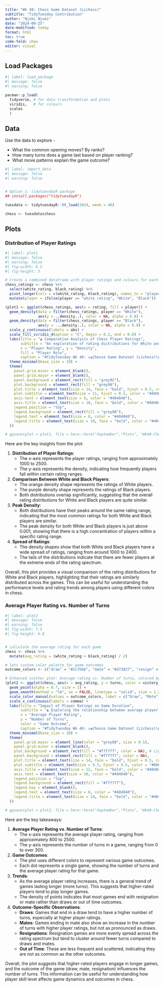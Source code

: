 ```yaml
---
title: "Wk 40: Chess Game Dataset (Lichess)"
subtitle: "TidyTuesday Contribution"
author: "Njoki Njuki"
date: "2024-09-25"
date-modified: today
format: html
toc: true
code-fold: show
editor: visual
---
```


## Load Packages

```r
#| label: load_package
#| message: false
#| warning: false

pacman::p_load(
  tidyverse, # for data transformation and plots
  viridis,   # for colours
  scales
  )
```

## Data

Use the data to explore -

-   What the common opening moves? By ranks?
-   How many turns does a game last based on player ranking?
-   What move patterns explain the game outcome?

```r
#| label: import_data
#| message: false
#| warning: false


# Option 1: tidytuesdayR package 
## install.packages("tidytuesdayR")

tuesdata <- tidytuesdayR::tt_load(2024, week = 40)

chess <- tuesdata$chess
```

## Plots

### Distribution of Player Ratings

```r
#| label: plot1
#| message: false
#| warning: false
#| fig-width: 6.5
#| fig-height: 5 

# Create a combined dataframe with player ratings and colours for each player type
chess_ratings <- chess %>%
  select(white_rating, black_rating) %>%
  pivot_longer(cols = c(white_rating, black_rating), names_to = "player", values_to = "rating") %>%
  mutate(player = ifelse(player == "white_rating", "White", "Black"))

(plot1 <- ggplot(chess_ratings, aes(x = rating, fill = player)) +
  geom_density(data = filter(chess_ratings, player == "White"), 
               aes(y = ..density..), color = NA, alpha = 0.8) +
  geom_density(data = filter(chess_ratings, player == "Black"), 
               aes(y = -..density..), color = NA, alpha = 0.8) +
  scale_y_continuous(labels = abs) +
  scale_fill_viridis_d(option = "C", begin = 0.2, end = 0.8) +  
  labs(title = "♟ Comparative Analysis of Chess Player Ratings", 
       subtitle = "An exploration of rating distributions for White and Black players across games",
       x = "Player Rating", y = "Density",
       fill = "Player Role",
       caption = "#TidyTuesday Wk 40: ♔♚Chesse Game Dataset (Lichess)\n Data Source: bit.ly/4ejLyN9 \n@njokinjuki") + 
  theme_minimal(base_size = 10) +
  theme(
    panel.grid.minor = element_blank(),
    panel.grid.major = element_blank(),
    panel.background = element_rect(fill = "grey92"), 
    plot.background = element_rect(fill = "grey98"), 
    plot.title = element_text(size = 14, face = "bold", hjust = 0.5, color = "#404040"),
    plot.subtitle = element_text(size = 11, hjust = 0.5, color = "#404040"),
    axis.text = element_text(size = 8, color = "#404040"),
    axis.title = element_text(size = 10, face = "bold", color = "#404040"),
    legend.position = "top", 
    legend.background = element_rect(fill = "grey98"),
    legend.text = element_text(size = 8, color = "#404040"),
    legend.title = element_text(size = 10, face = "bold", color = "#404040")
  ))

# ggsave(plot = plot1, file = here::here("September","Plots", "Wk40-Chesse_Game_Dataset_1.png"), bg = "white")
```

Here are the key insights from the plot:

1.  **Distribution of Player Ratings**:
    -   The x-axis represents the player ratings, ranging from approximately 1000 to 2500.
    -   The y-axis represents the density, indicating how frequently players fall within certain rating ranges.
2.  **Comparison Between White and Black Players**:
    -   The orange density shape represents the ratings of White players.
    -   The purple density shape represents the ratings of Black players.
    -   Both distributions overlap significantly, suggesting that the overall rating distributions for White and Black players are quite similar.
3.  **Peak Density**:
    -   Both distributions have their peaks around the same rating range, indicating that the most common ratings for both White and Black players are similar.
    -   The peak density for both White and Black players is just above 0.001, showing that there is a high concentration of players within a specific rating range.
4.  **Spread of Ratings**:
    -   The density shapes show that both White and Black players have a wide spread of ratings, ranging from around 1000 to 2400.
    -   The tails of the distributions indicate that there are fewer players at the extreme ends of the rating spectrum.

Overall, this plot provides a visual comparison of the rating distributions for White and Black players, highlighting that their ratings are similarly distributed across the games. This can be useful for understanding the performance levels and rating trends among players using different colors in chess.

### Average Player Rating vs. Number of Turns

```r
#| label: plot2
#| message: false
#| warning: false
#| fig-width: 7.5
#| fig-height: 6.8


# calculate the average rating for each game
chess <- chess %>%
  mutate(avg_rating = (white_rating + black_rating) / 2)

# lets custom color palette for game outcomes
outcome_colors <- c("draw" = "#2c7bb6", "mate" = "#d73027", "resign" = "#fdae61", "outoftime" = "#91bfdb")

# Enhanced scatter plot: Average rating vs. Number of turns, colored by game outcome
(plot2 <- ggplot(chess, aes(x = avg_rating, y = turns, color = victory_status)) +
  geom_point(alpha = 0.7, size = 2) +
  geom_smooth(method = "lm", se = FALSE, linetype = "solid", size = 1.2) +
  scale_color_manual(values = outcome_colors, label = c("Draw", "Mate", "Resign", "OutofTime")) +
  scale_x_continuous(labels = comma) +
  labs(title = "Impact of Player Ratings on Game Duration",
       subtitle = "♟ Exploring the relationship between average player rating and game length across different outcomes",
       x = "Average Player Rating",
       y = "Number of Turns",
       color = "Game Outcome",
       caption = "#TidyTuesday Wk 40: ♔♚Chesse Game Dataset (Lichess)\n Data Source: bit.ly/4ejLyN9 \n@njokinjuki") +
  theme_minimal(base_size = 10) +
  theme(
    panel.grid.major = element_line(color = "grey80", size = 0.5),
    panel.grid.minor = element_blank(),
    plot.background = element_rect(fill = "#f7f7f7", color = NA), # Light background
    panel.background = element_rect(fill = "#f7f7f7", color = NA),
    plot.title = element_text(size = 14, face = "bold", hjust = 0.5, color = "#404040"),
    plot.subtitle = element_text(size = 9.5, hjust = 0.5, color = "#606060"),
    axis.title = element_text(size = 12, face = "bold", color = "#404040"),
    axis.text = element_text(size = 10, color = "#404040"),
    legend.position = "top",
    legend.background = element_rect(fill = "#f7f7f7"),
    legend.key = element_blank(),
    legend.text = element_text(size = 8, color = "#404040"),
    legend.title = element_text(size = 10, face = "bold", color = "#404040")
  ))

# ggsave(plot = plot2, file = here::here("September","Plots", "Wk40-Chesse_Game_Dataset_2.png"), bg = "white")
```

Here are the key takeaways:

1.  **Average Player Rating vs. Number of Turns**:
    -   The x-axis represents the average player rating, ranging from approximately 800 to 2500.
    -   The y-axis represents the number of turns in a game, ranging from 0 to over 300.
2.  **Game Outcomes**:
    -   The plot uses different colors to represent various game outcomes.
    -   Each dot represents a single game, showing the number of turns and the average player rating for that game.
3.  **Trends**:
    -   As the average player rating increases, there is a general trend of games lasting longer (more turns). This suggests that higher-rated players tend to play longer games.
    -   The density of points indicates that most games end with resignation or mate rather than draws or out of time outcomes.
4.  **Outcome-Specific Observations**:
    -   **Draws**: Games that end in a draw tend to have a higher number of turns, especially at higher player ratings.
    -   **Mates**: Games ending in mate also show an increase in the number of turns with higher player ratings, but not as pronounced as draws.
    -   **Resignations**: Resignation games are more evenly spread across the rating spectrum but tend to cluster around fewer turns compared to draws and mates.
    -   **Out of Time**: These are less frequent and scattered, indicating they are not as common as the other outcomes.

Overall, the plot suggests that higher-rated players engage in longer games, and the outcome of the game (draw, mate, resignation) influences the number of turns. This information can be useful for understanding how player skill level affects game dynamics and outcomes in chess.
